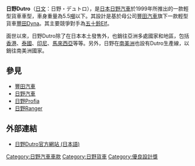 {{Infobox Automobile
| image        = [[File:Hino_Dutro_Tokyo_2011_Motor_Show.jpg|260px]]
| name         = 日野 Dutro 
| manufacturer = [[日野汽車|日野汽車]]
| production   = 1999-
| predecessor  =
| successor    =
| class        = [[貨車|貨車]]
| platform     =
| body_style   = 
| engine       =
| transmission = 
| length       =
| width        =
| height       =
| weight       =
| wheelbase    =
| aka          = 大發Delta<br>日野300<br>豐田Toyoace
| fuel_economy =
| fuel_capacity =
| related      =
| similar = [[三菱Canter|三菱Canter]]<br/>[[五十鈴Elf|五十鈴Elf]]<br/>[[日產Atlas|日產Atlas]]<br/>[[豐田Dyna|豐田Dyna]]
| designer     =
| assembly     = 
}}
'''日野Dutro'''（[[日文|日文]]：日野・デュトロ），是[[日本|日本]][[日野汽車|日野汽車]]於1999年所推出的一款輕型貨車車型，車身重量為5.5[[噸|噸]]以下。其設計是基於母公司[[豐田汽車|豐田汽車]]旗下一款輕型貨車[[豐田Dyna|豐田Dyna]]。其主要競爭對手為[[五十鈴Elf|五十鈴Elf]]。

面世以來，日野Dutro除了在日本本土發售外，也銷往亞洲多處國家和地區，包括[[香港|香港]]、[[泰國|泰國]]、[[印尼|印尼]]、[[馬來西亞|馬來西亞]]等等。另外，日野在[[南美洲|南美洲]]也設有Dutro生產線，以銷往南美洲國家。

==參見==
*[[豐田汽車|豐田汽車]]
*[[日野汽車|日野汽車]]
*[[日野Profia|日野Profia]]
*[[日野Ranger|日野Ranger]]

==外部連結==
*[http://www.hino.co.jp/dutro/index.html 日野Dutro官方網站 (日本語)] {{Wayback|url=http://www.hino.co.jp/dutro/index.html |date=20201031004021 }}

{{汽車小作品}}

[[Category:日野汽車車款|Category:日野汽車車款]]
[[Category:日野貨車|Category:日野貨車]]
[[Category:優良設計獎|Category:優良設計獎]]
